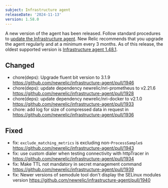 ```yaml
---
subject: Infrastructure agent
releaseDate: '2024-11-13'
version: 1.58.0
---
```


A new version of the agent has been released. Follow standard procedures to [update the Infrastructure agent](https://docs.newrelic.com/docs/infrastructure/install-configure-manage-infrastructure/update-or-uninstall/update-infrastructure-agent).
New Relic recommends that you upgrade the agent regularly and at a minimum every 3 months. As of this release, the oldest supported version is [Infrastructure agent 1.48.1](https://docs.newrelic.com/docs/release-notes/infrastructure-release-notes/infrastructure-agent-release-notes/new-relic-infrastructure-agent-1481/).

##  Changed

* chore(deps): Upgrade fluent bit version to 3.1.9  https://github.com/newrelic/infrastructure-agent/pull/1946
* chore(deps): update dependency newrelic/nri-prometheus to v2.21.6  https://github.com/newrelic/infrastructure-agent/pull/1928
* chore(deps): update dependency newrelic/nri-docker to v2.1.0  https://github.com/newrelic/infrastructure-agent/pull/1933
* chore: add log for size of compressed data in request in https://github.com/newrelic/infrastructure-agent/pull/1936

## Fixed

* fix: `exclude_matching_metrics` is excluding non-`ProcessSample`s  https://github.com/newrelic/infrastructure-agent/pull/1943
* fix: use custom dialer when testing connectivity with httpTracer in https://github.com/newrelic/infrastructure-agent/pull/1934
* fix: Make TTL not mandatory in secret management command https://github.com/newrelic/infrastructure-agent/pull/1939
* fix: Newer versions of semodule tool don't display the SELinux modules version https://github.com/newrelic/infrastructure-agent/pull/1940
